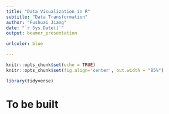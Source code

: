 ```yaml
---
title: "Data Visualization in R"
subtitle: "Data Transformation"
author: "Fushuai Jiang"
date: "`r Sys.Date()`"
output: beamer_presentation

urlcolor: blue

---
```


```r
knitr::opts_chunk$set(echo = TRUE)
knitr::opts_chunk$set(fig.align='center', out.width = "85%")

library(tidyverse)
```



# To be built





